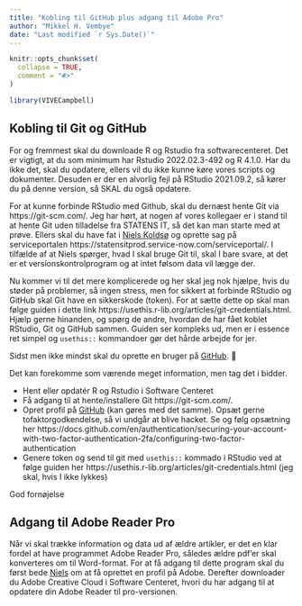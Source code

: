 ```yaml
---
title: "Kobling til GitHub plus adgang til Adobe Pro"
author: "Mikkel H. Vembye"
date: "Last modified `r Sys.Date()`"
---
```


```r
knitr::opts_chunk$set(
  collapse = TRUE,
  comment = "#>"
)
```

```r
library(VIVECampbell)
```

## Kobling til Git og GitHub

For og fremmest skal du downloade R og Rstudio fra softwarecenteret. Det er vigtigt, at du som minimum har Rstudio 2022.02.3-492 og R 4.1.0. Har du ikke det, skal du opdatere, ellers vil du ikke kunne køre vores scripts og dokumenter.  Desuden er der en alvorlig fejl på RStudio 2021.09.2, så kører du på denne version, så SKAL du også opdatere. 

For at kunne forbinde RStudio med Github, skal du dernæst hente Git via https://git-scm.com/. Jeg har hørt, at nogen af vores kollegaer er i stand til at hente Git uden tilladelse fra STATENS IT, så det kan man starte med at prøve. Ellers skal du have fat i [Niels Koldsø](https://www.vive.dk/da/medarbejdere/niels-koldsoe-1738/?limit=20&offset=0) og oprette sag på serviceportalen https://statensitprod.service-now.com/serviceportal/. I tilfælde af at Niels spørger, hvad I skal bruge Git til, skal I bare svare, at det er et versionskontrolprogram og at intet følsom data vil lægge der. 

Nu kommer vi til det mere komplicerede og her skal jeg nok hjælpe, hvis du støder på problemer, så ingen stress, men for sikkert at forbinde RStudio og GitHub skal Git have en sikkerskode (token). For at sætte dette op skal man følge guiden i dette link https://usethis.r-lib.org/articles/git-credentials.html. Hjælp gerne hinanden, og spørg de andre, hvordan de har fået koblet RStudio, Git og GitHub sammen. Guiden ser kompleks ud, men er i essence ret simpel og `usethis::` kommandoer gør det hårde arbejde for jer. 

Sidst men ikke mindst skal du oprette en bruger på [GitHub](https://github.com/).  

Det kan forekomme som værende meget information, men tag det i bidder.

*	Hent eller opdatér R og Rstudio i Software Centeret
*	Få adgang til at hente/installere Git  https://git-scm.com/. 
*	Opret profil på [GitHub](https://github.com/) (kan gøres med det samme). Opsæt gerne tofaktorgodkendelse, så vi undgår at blive hacket. Se og følg opsætning her https://docs.github.com/en/authentication/securing-your-account-with-two-factor-authentication-2fa/configuring-two-factor-authentication 
*	Genere token og send til git med `usethis::` kommado i RStudio ved at følge guiden her https://usethis.r-lib.org/articles/git-credentials.html (jeg skal, hvis I ikke lykkes)

God fornøjelse


## Adgang til Adobe Reader Pro

Når vi skal trække information og data ud af ældre artikler, er det en klar fordel at have programmet Adobe Reader Pro, således ældre pdf'er skal konverteres om til Word-format. For at få adgang til dette program skal du først bede [Niels](https://www.vive.dk/da/medarbejdere/niels-koldsoe-1738/?limit=20&offset=0) om at få oprettet en profil på Adobe. Derefter downloader du Adobe Creative Cloud i Software Centeret, hvori du har adgang til at opdatere din Adobe Reader til pro-versionen. 

